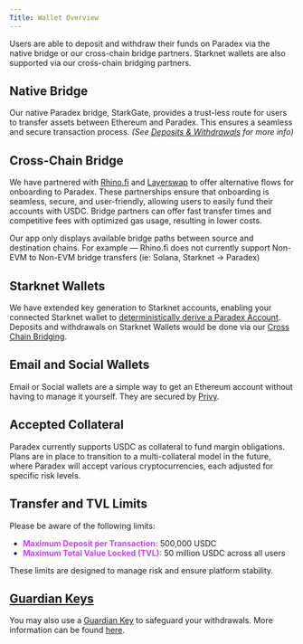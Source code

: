 ```yaml
---
Title: Wallet Overview
---
```

Users are able to deposit and withdraw their funds on Paradex via the native bridge or our cross-chain bridge partners. Starknet wallets are also supported via our cross-chain bridging partners.

## **Native Bridge**

Our native Paradex bridge, StarkGate, provides a trust-less route for users to transfer assets between Ethereum and Paradex. This ensures a seamless and secure transaction process. _(See_ [_Deposits & Withdrawals_](deposits-and-withdrawals/ethereum-wallets) _for more info)_

## **Cross-Chain Bridge**

We have partnered with [Rhino.fi](http://rhino.fi/) and [Layerswap](https://layerswap.io/) to offer alternative flows for onboarding to Paradex. These partnerships ensure that onboarding is seamless, secure, and user-friendly, allowing users to easily fund their accounts with USDC. Bridge partners can offer fast transfer times and competitive fees with optimized gas usage, resulting in lower costs.

<Info>
Our app only displays available bridge paths between source and destination chains. For example — Rhino.fi does not currently support Non-EVM to Non-EVM bridge transfers (ie: Solana, Starknet -> Paradex)
</Info>

## Starknet Wallets

We have extended key generation to Starknet accounts, enabling your connected Starknet wallet to [deterministically derive a Paradex Account](../getting-started/architecture-overview/wallet-integration). Deposits and withdrawals on Starknet Wallets would be done via our [Cross Chain Bridging](deposits-and-withdrawals/cross-chain-bridging).

## Email and Social Wallets

Email or Social wallets are a simple way to get an Ethereum account without having to manage it yourself. They are secured by [Privy](https://www.privy.io/).

## Accepted Collateral

Paradex currently supports USDC as collateral to fund margin obligations. Plans are in place to transition to a multi-collateral model in the future, where Paradex will accept various cryptocurrencies, each adjusted for specific risk levels.

## Transfer and TVL Limits

Please be aware of the following limits:

* <span style="color:#c83efb;">**Maximum Deposit per Transaction:**</span> 500,000 USDC
* <span style="color:#c83efb;">**Maximum Total Value Locked (TVL):**</span> 50 million USDC across all users

These limits are designed to manage risk and ensure platform stability.

## [Guardian Keys](../security/guardian-keys)

You may also use a [Guardian Key](../security/guardian-keys) to safeguard your withdrawals. More information can be found [here](https://github.com/paradextrade/paradex-cli/wiki/Tutorial:-Hardening-Account-Security).

